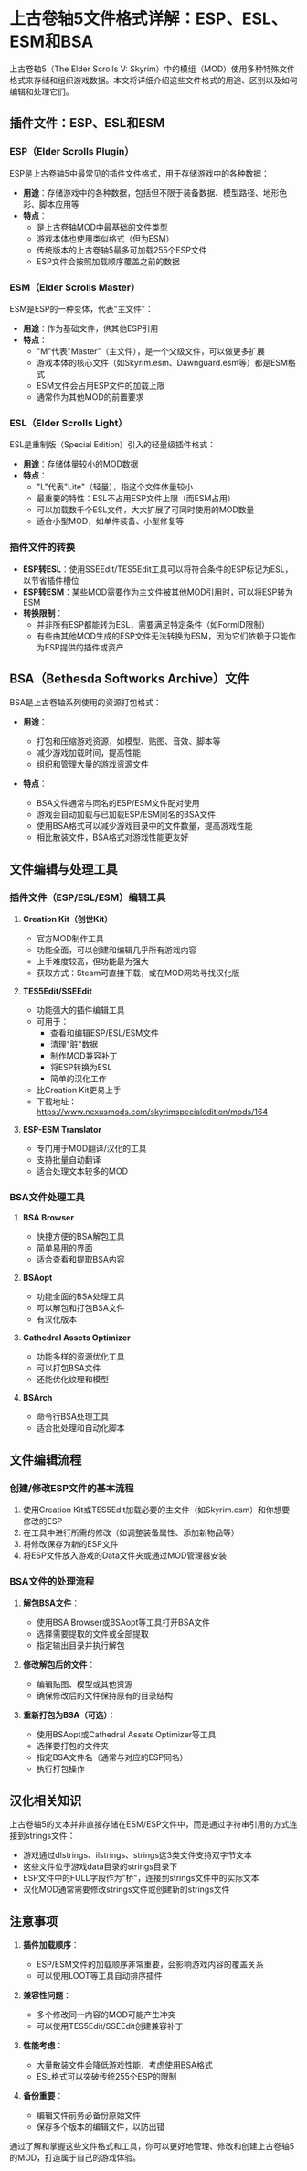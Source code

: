 # 上古卷轴5文件格式详解：ESP、ESL、ESM和BSA

上古卷轴5（The Elder Scrolls V: Skyrim）中的模组（MOD）使用多种特殊文件格式来存储和组织游戏数据。本文将详细介绍这些文件格式的用途、区别以及如何编辑和处理它们。

## 插件文件：ESP、ESL和ESM

### ESP（Elder Scrolls Plugin）

ESP是上古卷轴5中最常见的插件文件格式，用于存储游戏中的各种数据：

- **用途**：存储游戏中的各种数据，包括但不限于装备数据、模型路径、地形色彩、脚本应用等
- **特点**：
  - 是上古卷轴MOD中最基础的文件类型
  - 游戏本体也使用类似格式（但为ESM）
  - 传统版本的上古卷轴5最多可加载255个ESP文件
  - ESP文件会按照加载顺序覆盖之前的数据

### ESM（Elder Scrolls Master）

ESM是ESP的一种变体，代表"主文件"：

- **用途**：作为基础文件，供其他ESP引用
- **特点**：
  - "M"代表"Master"（主文件），是一个父级文件，可以做更多扩展
  - 游戏本体的核心文件（如Skyrim.esm、Dawnguard.esm等）都是ESM格式
  - ESM文件会占用ESP文件的加载上限
  - 通常作为其他MOD的前置要求

### ESL（Elder Scrolls Light）

ESL是重制版（Special Edition）引入的轻量级插件格式：

- **用途**：存储体量较小的MOD数据
- **特点**：
  - "L"代表"Lite"（轻量），指这个文件体量较小
  - 最重要的特性：ESL不占用ESP文件上限（而ESM占用）
  - 可以加载数千个ESL文件，大大扩展了可同时使用的MOD数量
  - 适合小型MOD，如单件装备、小型修复等

### 插件文件的转换

- **ESP转ESL**：使用SSEEdit/TES5Edit工具可以将符合条件的ESP标记为ESL，以节省插件槽位
- **ESP转ESM**：某些MOD需要作为主文件被其他MOD引用时，可以将ESP转为ESM
- **转换限制**：
  - 并非所有ESP都能转为ESL，需要满足特定条件（如FormID限制）
  - 有些由其他MOD生成的ESP文件无法转换为ESM，因为它们依赖于只能作为ESP提供的插件或资产

## BSA（Bethesda Softworks Archive）文件

BSA是上古卷轴系列使用的资源打包格式：

- **用途**：
  - 打包和压缩游戏资源，如模型、贴图、音效、脚本等
  - 减少游戏加载时间，提高性能
  - 组织和管理大量的游戏资源文件

- **特点**：
  - BSA文件通常与同名的ESP/ESM文件配对使用
  - 游戏会自动加载与已加载ESP/ESM同名的BSA文件
  - 使用BSA格式可以减少游戏目录中的文件数量，提高游戏性能
  - 相比散装文件，BSA格式对游戏性能更友好

## 文件编辑与处理工具

### 插件文件（ESP/ESL/ESM）编辑工具

1. **Creation Kit（创世Kit）**
   - 官方MOD制作工具
   - 功能全面，可以创建和编辑几乎所有游戏内容
   - 上手难度较高，但功能最为强大
   - 获取方式：Steam可直接下载，或在MOD网站寻找汉化版

2. **TES5Edit/SSEEdit**
   - 功能强大的插件编辑工具
   - 可用于：
     - 查看和编辑ESP/ESL/ESM文件
     - 清理"脏"数据
     - 制作MOD兼容补丁
     - 将ESP转换为ESL
     - 简单的汉化工作
   - 比Creation Kit更易上手
   - 下载地址：https://www.nexusmods.com/skyrimspecialedition/mods/164

3. **ESP-ESM Translator**
   - 专门用于MOD翻译/汉化的工具
   - 支持批量自动翻译
   - 适合处理文本较多的MOD

### BSA文件处理工具

1. **BSA Browser**
   - 快捷方便的BSA解包工具
   - 简单易用的界面
   - 适合查看和提取BSA内容

2. **BSAopt**
   - 功能全面的BSA处理工具
   - 可以解包和打包BSA文件
   - 有汉化版本

3. **Cathedral Assets Optimizer**
   - 功能多样的资源优化工具
   - 可以打包BSA文件
   - 还能优化纹理和模型

4. **BSArch**
   - 命令行BSA处理工具
   - 适合批处理和自动化脚本

## 文件编辑流程

### 创建/修改ESP文件的基本流程

1. 使用Creation Kit或TES5Edit加载必要的主文件（如Skyrim.esm）和你想要修改的ESP
2. 在工具中进行所需的修改（如调整装备属性、添加新物品等）
3. 将修改保存为新的ESP文件
4. 将ESP文件放入游戏的Data文件夹或通过MOD管理器安装

### BSA文件的处理流程

1. **解包BSA文件**：
   - 使用BSA Browser或BSAopt等工具打开BSA文件
   - 选择需要提取的文件或全部提取
   - 指定输出目录并执行解包

2. **修改解包后的文件**：
   - 编辑贴图、模型或其他资源
   - 确保修改后的文件保持原有的目录结构

3. **重新打包为BSA（可选）**：
   - 使用BSAopt或Cathedral Assets Optimizer等工具
   - 选择要打包的文件夹
   - 指定BSA文件名（通常与对应的ESP同名）
   - 执行打包操作

## 汉化相关知识

上古卷轴5的文本并非直接存储在ESM/ESP文件中，而是通过字符串引用的方式连接到strings文件：

- 游戏通过dlstrings、ilstrings、strings这3类文件支持双字节文本
- 这些文件位于游戏data目录的strings目录下
- ESP文件中的FULL字段作为"桥"，连接到strings文件中的实际文本
- 汉化MOD通常需要修改strings文件或创建新的strings文件

## 注意事项

1. **插件加载顺序**：
   - ESP/ESM文件的加载顺序非常重要，会影响游戏内容的覆盖关系
   - 可以使用LOOT等工具自动排序插件

2. **兼容性问题**：
   - 多个修改同一内容的MOD可能产生冲突
   - 可以使用TES5Edit/SSEEdit创建兼容补丁

3. **性能考虑**：
   - 大量散装文件会降低游戏性能，考虑使用BSA格式
   - ESL格式可以突破传统255个ESP的限制

4. **备份重要**：
   - 编辑文件前务必备份原始文件
   - 保存多个版本的编辑文件，以防出错

通过了解和掌握这些文件格式和工具，你可以更好地管理、修改和创建上古卷轴5的MOD，打造属于自己的游戏体验。

